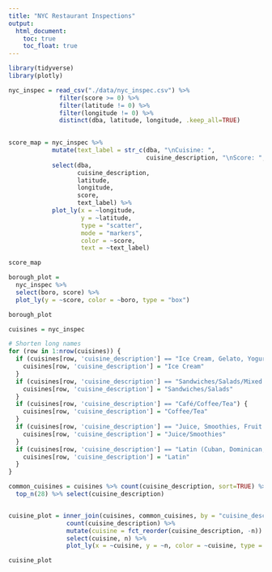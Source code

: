 ```yaml
---
title: "NYC Restaurant Inspections"
output: 
  html_document:
    toc: true
    toc_float: true
---
```


```r

library(tidyverse)
library(plotly)

```

```r

nyc_inspec = read_csv("./data/nyc_inspec.csv") %>%
              filter(score >= 0) %>%
              filter(latitude != 0) %>%
              filter(longitude != 0) %>%
              distinct(dba, latitude, longitude, .keep_all=TRUE)
              
```


```r

score_map = nyc_inspec %>%
            mutate(text_label = str_c(dba, "\nCuisine: ",
                                      cuisine_description, "\nScore: ", score)) %>%
            select(dba,
                   cuisine_description,
                   latitude,
                   longitude,
                   score,
                   text_label) %>%
            plot_ly(x = ~longitude,
                    y = ~latitude,
                    type = "scatter",
                    mode = "markers",
                    color = ~score,
                    text = ~text_label)

score_map

```


```r

borough_plot =
  nyc_inspec %>% 
  select(boro, score) %>%
  plot_ly(y = ~score, color = ~boro, type = "box")

borough_plot

```


```r

cuisines = nyc_inspec

# Shorten long names
for (row in 1:nrow(cuisines)) {
  if (cuisines[row, 'cuisine_description'] == "Ice Cream, Gelato, Yogurt, Ices") {
    cuisines[row, 'cuisine_description'] = "Ice Cream"
  }
  if (cuisines[row, 'cuisine_description'] == "Sandwiches/Salads/Mixed Buffet") {
    cuisines[row, 'cuisine_description'] = "Sandwiches/Salads"
  }
  if (cuisines[row, 'cuisine_description'] == "Café/Coffee/Tea") {
    cuisines[row, 'cuisine_description'] = "Coffee/Tea"
  }
  if (cuisines[row, 'cuisine_description'] == "Juice, Smoothies, Fruit Salads") {
    cuisines[row, 'cuisine_description'] = "Juice/Smoothies"
  }
  if (cuisines[row, 'cuisine_description'] == "Latin (Cuban, Dominican, Puerto Rican, South & Central American)") {
    cuisines[row, 'cuisine_description'] = "Latin"
  }
}

common_cuisines = cuisines %>% count(cuisine_description, sort=TRUE) %>%
  top_n(28) %>% select(cuisine_description)


cuisine_plot = inner_join(cuisines, common_cuisines, by = "cuisine_description") %>%
                count(cuisine_description) %>%
                mutate(cuisine = fct_reorder(cuisine_description, -n)) %>%
                select(cuisine, n) %>%
                plot_ly(x = ~cuisine, y = ~n, color = ~cuisine, type = "bar")

cuisine_plot


```
